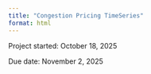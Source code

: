 ```yaml
---
title: "Congestion Pricing TimeSeries"
format: html
---
```


Project started: October 18, 2025

Due date: November 2, 2025